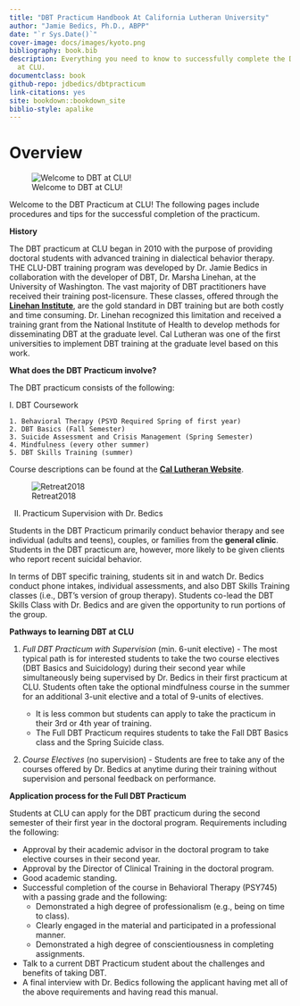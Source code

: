 ```yaml
--- 
title: "DBT Practicum Handbook At California Lutheran University"
author: "Jamie Bedics, Ph.D., ABPP"
date: "`r Sys.Date()`"
cover-image: docs/images/kyoto.png
bibliography: book.bib
description: Everything you need to know to successfully complete the DBT Practicum
  at CLU.
documentclass: book
github-repo: jdbedics/dbtpracticum
link-citations: yes
site: bookdown::bookdown_site
biblio-style: apalike
---
```


# Overview {-}



![Welcome to DBT at CLU!](images/dbtclu.png)


Welcome to the DBT Practicum at CLU!  The following pages include procedures and tips for the successful completion of the practicum.

**History**

The DBT practicum at CLU began in 2010 with the purpose of providing doctoral students with advanced training in dialectical behavior therapy.  THE CLU-DBT training program was developed by Dr. Jamie Bedics in collaboration with the developer of DBT, Dr. Marsha Linehan, at the University of Washington. The vast majority of DBT practitioners have received their training post-licensure.  These classes, offered through the <a  href="https://behavioraltech.org/">**Linehan Institute**</a>, are the gold standard in DBT training but are both costly and time consuming.  Dr. Linehan recognized this limitation and received a training grant from the National Institute of Health to develop methods for disseminating DBT at the graduate level.  Cal Lutheran was one of the first universities to implement DBT training at the graduate level based on this work.  

**What does the DBT Practicum involve?**

The DBT practicum consists of the following:

I. DBT Coursework

    1. Behavioral Therapy (PSYD Required Spring of first year)
    2. DBT Basics (Fall Semester)
    3. Suicide Assessment and Crisis Management (Spring Semester)
    4. Mindfulness (every other summer)
    5. DBT Skills Training (summer)

Course descriptions can be found at the <a  href="https://www.callutheran.edu/academics/graduate/psyd-clinical-psychology/dbt.html">**Cal Lutheran Website**</a>.  



![Retreat2018](dbthandbook/images/group.jpg)

II. Practicum Supervision with Dr. Bedics

Students in the DBT Practicum primarily conduct behavior therapy and see individual (adults and teens), couples, or families from the **general clinic**.  Students in the DBT practicum are, however, more likely to be given clients who report recent suicidal behavior.

In terms of DBT specific training, students sit in and watch Dr. Bedics conduct phone intakes, individual assessments, and also DBT Skills Training classes (i.e., DBT's version of group therapy).  Students co-lead the DBT Skills Class with Dr. Bedics and are given the opportunity to run portions of the group.

**Pathways to learning DBT at CLU**

1. *Full DBT Practicum with Supervision* (min. 6-unit elective) - The most typical path is for interested students to take the two course electives (DBT Basics and Suicidology) during their second year while simultaneously being supervised by Dr. Bedics in their first practicum at CLU. Students often take the optional mindfulness course in the summer for an additional 3-unit elective and a total of 9-units of electives. 

    * It is less common but students can apply to take the practicum in their 3rd or 4th year of training. 
    * The Full DBT Practicum requires students to take the Fall DBT Basics class and the Spring Suicide class. 

2. *Course Electives* (no supervision) - Students are free to take any of the courses offered by Dr. Bedics at anytime during their training without supervision and personal feedback on performance. 

**Application process for the Full DBT Practicum**

Students at CLU can apply for the DBT practicum during the second semester of their first year in the doctoral program.  Requirements including the following:

  * Approval by their academic advisor in the doctoral program to take elective courses in their second year.
  * Approval by the Director of Clinical Training in the doctoral program.
  * Good academic standing.
  * Successful completion of the course in Behavioral Therapy (PSY745) with a passing grade and the following:
    * Demonstrated a high degree of professionalism (e.g., being on time to class).
    * Clearly engaged in the material and participated in a professional manner.
    * Demonstrated a high degree of conscientiousness in completing assignments.
  * Talk to a current DBT Practicum student about the challenges and benefits of taking DBT.  
  * A final interview with Dr. Bedics following the applicant having met all of the above requirements and having read this manual.

